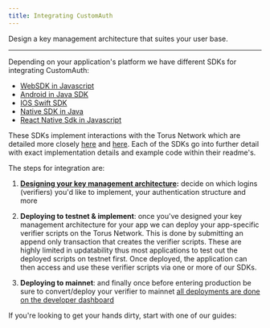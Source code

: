 ```yaml
---
title: Integrating CustomAuth
---
```


Design a key management architecture that suites your user base.

---

Depending on your application's platform we have different SDKs for integrating
CustomAuth:

- [WebSDK in Javascript](https://github.com/torusresearch/customauth)
- [Android in Java SDK](https://github.com/torusresearch/torus-direct-android-sdk)
- [IOS Swift SDK](https://github.com/torusresearch/torus-direct-swift-sdk)
- [Native SDK in Java](https://github.com/torusresearch/torus-utils-java)
- [React Native Sdk in Javascript](https://github.com/torusresearch/torus-direct-react-native-sdk)

These SDKs implement interactions with the Torus Network which are detailed more
closely
[here](https://medium.com/toruslabs/key-assignments-resolution-and-retrieval-afb984500612)
and
[here](../../key-infrastructure/system-architecture#verifiers-and-key-retrieval).
Each of the SDKs go into further detail with exact implementation details and
example code within their readme's.

The steps for integration are:

1. **[Designing your key management architecture](./#designing-your-key-management-architecture):** decide on which logins (verifiers) you'd like to implement, your authentication structure
and more

2. **Deploying to testnet & implement**: once you've designed your key management architecture
for your app we can deploy your app-specific verifier scripts on the
Torus Network. This is done by submitting an append only transaction that
creates the verifier scripts. These are highly limited in updatability thus most applications to test out the
deployed scripts on testnet first. Once deployed, the application can then access and use these verifier scripts
via one or more of our SDKs.

3. **Deploying to mainnet**: and finally once before entering production be sure to convert/deploy your verifier to mainnet [all deployments are done on the developer dashboard](https://developer.tor.us)

If you're looking to get your hands dirty, start with one of our guides:
<GetStartedCards />
